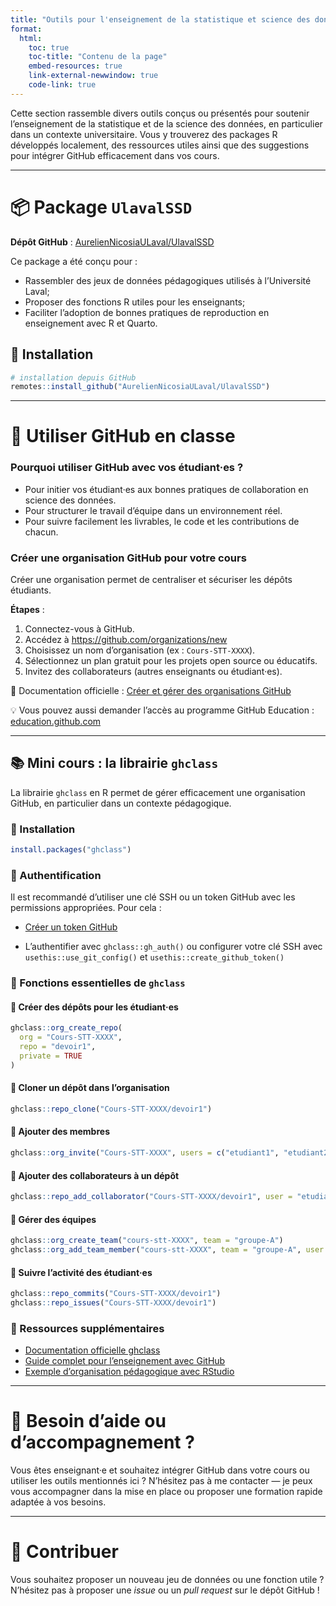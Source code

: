 ```yaml
---
title: "Outils pour l'enseignement de la statistique et science des données"
format:
  html:
    toc: true
    toc-title: "Contenu de la page"
    embed-resources: true
    link-external-newwindow: true
    code-link: true
---
```


Cette section rassemble divers outils conçus ou présentés pour soutenir l’enseignement de la statistique et de la science des données, en particulier dans un contexte universitaire. Vous y trouverez des packages R développés localement, des ressources utiles ainsi que des suggestions pour intégrer GitHub efficacement dans vos cours.

---

# 📦 Package `UlavalSSD`

**Dépôt GitHub** : [AurelienNicosiaULaval/UlavalSSD](https://github.com/AurelienNicosiaULaval/UlavalSSD)

Ce package a été conçu pour :

- Rassembler des jeux de données pédagogiques utilisés à l’Université Laval;
- Proposer des fonctions R utiles pour les enseignants;
- Faciliter l’adoption de bonnes pratiques de reproduction en enseignement avec R et Quarto.

## 🚀 Installation

```r
# installation depuis GitHub
remotes::install_github("AurelienNicosiaULaval/UlavalSSD")
```

---

# 🐙 Utiliser GitHub en classe

### Pourquoi utiliser GitHub avec vos étudiant·es ?

- Pour initier vos étudiant·es aux bonnes pratiques de collaboration en science des données.
- Pour structurer le travail d’équipe dans un environnement réel.
- Pour suivre facilement les livrables, le code et les contributions de chacun.

### Créer une organisation GitHub pour votre cours

Créer une organisation permet de centraliser et sécuriser les dépôts étudiants.

**Étapes** :

1. Connectez-vous à GitHub.
2. Accédez à [https://github.com/organizations/new](https://github.com/organizations/new)
3. Choisissez un nom d’organisation (ex : `Cours-STT-XXXX`).
4. Sélectionnez un plan gratuit pour les projets open source ou éducatifs.
5. Invitez des collaborateurs (autres enseignants ou étudiant·es).

🔗 Documentation officielle : [Créer et gérer des organisations GitHub](https://docs.github.com/fr/organizations/collaborating-with-groups-in-your-organization/about-organizations)

💡 Vous pouvez aussi demander l’accès au programme GitHub Education : [education.github.com](https://education.github.com/)

---

## 📚 Mini cours : la librairie `ghclass`

La librairie `ghclass` en R permet de gérer efficacement une organisation GitHub, en particulier dans un contexte pédagogique.

### 🔧 Installation

```r
install.packages("ghclass")
```

### 🔐 Authentification

Il est recommandé d’utiliser une clé SSH ou un token GitHub avec les permissions appropriées. Pour cela :

- [Créer un token GitHub](https://docs.github.com/en/authentication/keeping-your-account-and-data-secure/creating-a-personal-access-token)

- L’authentifier avec `ghclass::gh_auth()` ou configurer votre clé SSH avec `usethis::use_git_config()` et `usethis::create_github_token()`

### 📂 Fonctions essentielles de `ghclass`

#### 🔹 Créer des dépôts pour les étudiant·es

```r
ghclass::org_create_repo(
  org = "Cours-STT-XXXX",
  repo = "devoir1",
  private = TRUE
)
```

#### 🔹 Cloner un dépôt dans l’organisation

```r
ghclass::repo_clone("Cours-STT-XXXX/devoir1")
```

#### 🔹 Ajouter des membres

```r
ghclass::org_invite("Cours-STT-XXXX", users = c("etudiant1", "etudiant2"))
```

#### 🔹 Ajouter des collaborateurs à un dépôt

```r
ghclass::repo_add_collaborator("Cours-STT-XXXX/devoir1", user = "etudiant1")
```

#### 🔹 Gérer des équipes

```r
ghclass::org_create_team("cours-stt-XXXX", team = "groupe-A")
ghclass::org_add_team_member("cours-stt-XXXX", team = "groupe-A", user = "etudiant1")
```

#### 🔹 Suivre l'activité des étudiant·es

```r
ghclass::repo_commits("Cours-STT-XXXX/devoir1")
ghclass::repo_issues("Cours-STT-XXXX/devoir1")
```

### 📘 Ressources supplémentaires

- [Documentation officielle ghclass](https://github.com/rundel/ghclass)
- [Guide complet pour l’enseignement avec GitHub](https://happygitwithr.com/)
- [Exemple d’organisation pédagogique avec RStudio](https://education.github.com/toolbox)

---

# 👥 Besoin d’aide ou d’accompagnement ?

Vous êtes enseignant·e et souhaitez intégrer GitHub dans votre cours ou utiliser les outils mentionnés ici ? N’hésitez pas à me contacter — je peux vous accompagner dans la mise en place ou proposer une formation rapide adaptée à vos besoins.

---

# 🤝 Contribuer

Vous souhaitez proposer un nouveau jeu de données ou une fonction utile ?
N'hésitez pas à proposer une *issue* ou un *pull request* sur le dépôt GitHub !
